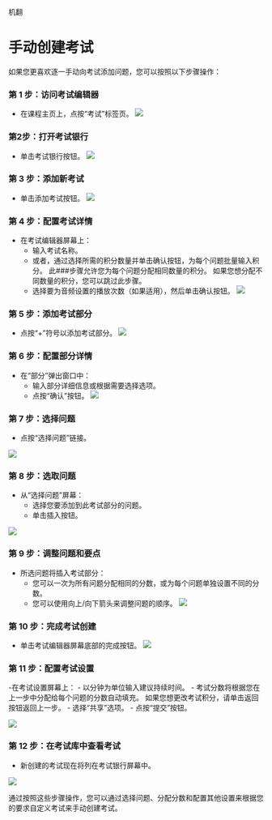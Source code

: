 机翻
# 手动创建考试 

 如果您更喜欢逐一手动向考试添加问题，您可以按照以下步骤操作： 

 ### 第 1 步：访问考试编辑器 
 
 - 在课程主页上，点按“考试”标签页。 
 ![](/img/utest/teacher/exam01.png)
 
 ### 第2步：打开考试银行 

 - 单击考试银行按钮。 
 ![](/img/utest/teacher/exam02.png)

 ### 第 3 步：添加新考试 

 - 单击添加考试按钮。 
 ![](/img/utest/teacher/exam03.png)

 ### 第 4 步：配置考试详情 

 - 在考试编辑器屏幕上： 
     - 输入考试名称。 
     - 或者，通过选择所需的积分数量并单击确认按钮，为每个问题批量输入积分。 此###步骤允许您为每个问题分配相同数量的积分。 如果您想分配不同数量的积分，您可以跳过此步骤。 
     - 选择要为音频设置的播放次数（如果适用），然后单击确认按钮。 
 ![](/img/utest/teacher/exam04.png)

 ### 第 5 步：添加考试部分 

 - 点按“+”符号以添加考试部分。 
![](/img/utest/teacher/exam05.png)

 ### 第 6 步：配置部分详情 

 - 在“部分”弹出窗口中： 
     - 输入部分详细信息或根据需要选择选项。 
     - 点按“确认”按钮。 
![](/img/utest/teacher/exam06.png)

 ### 第 7 步：选择问题 

 - 点按“选择问题”链接。 

![](/img/utest/teacher/exam07.png)

 ### 第 8 步：选取问题 
                                                   
 - 从“选择问题”屏幕： 
     - 选择您要添加到此考试部分的问题。 
     - 单击插入按钮。 

 ![](/img/utest/teacher/exam08.png) 

 ### 第 9 步：调整问题和要点 
 
 - 所选问题将插入考试部分： 
     - 您可以一次为所有问题分配相同的分数，或为每个问题单独设置不同的分数。 
     - 您可以使用向上/向下箭头来调整问题的顺序。 
 ![](/img/utest/teacher/exam09.png)

 ### 第 10 步：完成考试创建 

 - 单击考试编辑器屏幕底部的完成按钮。 
 ![](/img/utest/teacher/exam10.png)

 ### 第 11 步：配置考试设置 

 -在考试设置屏幕上： 
     - 以分钟为单位输入建议持续时间。 
     - 考试分数将根据您在上一步中分配给每个问题的分数自动填充。 如果您想更改考试积分，请单击返回按钮返回上一步。 
     - 选择“共享”选项。 
     - 点按“提交”按钮。 

 ![](/img/utest/teacher/exam11.png)
 
 ### 第 12 步：在考试库中查看考试 

 - 新创建的考试现在将列在考试银行屏幕中。 

 ![](/img/utest/teacher/exam12.png)

 通过按照这些步骤操作，您可以通过选择问题、分配分数和配置其他设置来根据您的要求自定义考试来手动创建考试。
